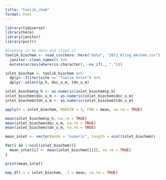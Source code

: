 ```yaml
---
title: "toolik_chem"
format: html
---
```


```r
library(tidyverse)
library(here)
library(janitor)
library(purrr)
```

```r
#loading in my data and clean it
toolik_biochem <- read_csv(here::here("data", "2011_Kling_Akchem.csv")) %>% 
  janitor::clean_names() %>% 
  mutate(across(where(is.character), ~na_if(., ".")))
```
```r
inlet_biochem <- toolik_biochem %>% 
  dplyr::filter(site == "Toolik Inlet") %>% 
  dplyr::select(p_h, doc_u_m, tdn_u_m) 

inlet_biochem$p_h <- as.numeric(inlet_biochem$p_h)
inlet_biochem$doc_u_m <- as.numeric(inlet_biochem$doc_u_m)
inlet_biochem$tdn_u_m <- as.numeric(inlet_biochem$tdn_u_m)
```

```r
apply(X = inlet_biochem, MARGIN = 2, FUN = mean, na.rm = TRUE)
```

```r
mean(inlet_biochem$p_h, na.rm = TRUE)
mean(inlet_biochem$doc_u_m, na.rm = TRUE)
mean(inlet_biochem$tdn_u_m, na.rm = TRUE)
```



```r
mean_inlet <- vector(mode = "numeric", length = ncol(inlet_biochem))

for(i in 1:ncol(inlet_biochem)){
  mean_inlet[i] <- mean(inlet_biochem[[i]], na.rm = TRUE)
}

print(mean_inlet)

```

```r
map_df(.x = inlet_biochem, .f = mean, na.rm = TRUE)
```

